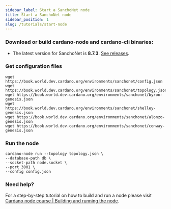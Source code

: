 ```yaml
---
sidebar_label: Start a SanchoNet node
title: Start a SanchoNet node
sidebar_position: 1
slug: /tutorials/start-node
---
```


### Download or build cardano-node and cardano-cli binaries:

* The latest version for SanchoNet is **8.7.3**. [See releases](https://github.com/IntersectMBO/cardano-node/releases).

### Get configuration files

```
wget https://book.world.dev.cardano.org/environments/sanchonet/config.json
wget https://book.world.dev.cardano.org/environments/sanchonet/topology.json
wget https://book.world.dev.cardano.org/environments/sanchonet/byron-genesis.json
wget https://book.world.dev.cardano.org/environments/sanchonet/shelley-genesis.json
wget https://book.world.dev.cardano.org/environments/sanchonet/alonzo-genesis.json
wget https://book.world.dev.cardano.org/environments/sanchonet/conway-genesis.json
```

### Run the node

```
cardano-node run --topology topology.json \
--database-path db \
--socket-path node.socket \
--port 3001 \
--config config.json
```

### Need help?

For a step-by-step tutorial on how to build and run a node please visit  [Cardano node course | Building and running the node](https://cardano-course.gitbook.io/cardano-course/handbook/module-1-build-and-run-the-node/building-the-node).
